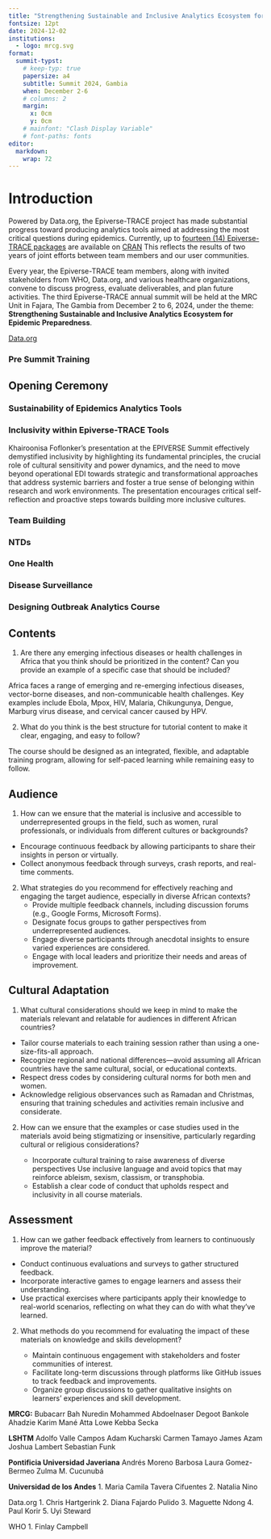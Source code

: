 ```yaml
---
title: "Strengthening Sustainable and Inclusive Analytics Ecosystem for Epidemic Preparedness"
fontsize: 12pt
date: 2024-12-02
institutions:
  - logo: mrcg.svg
format: 
  summit-typst:
    # keep-typ: true
    papersize: a4
    subtitle: Summit 2024, Gambia
    when: December 2-6
    # columns: 2
    margin:
      x: 0cm
      y: 0cm
    # mainfont: "Clash Display Variable"
    # font-paths: fonts
editor: 
  markdown: 
    wrap: 72
---
```


# Introduction

::: block
<!-- ::: {.block fill="luma(230)" inset="8pt" radius="4pt"} -->

Powered by Data.org, the Epiverse-TRACE project has made substantial
progress toward producing analytics tools aimed at addressing the most
critical questions during epidemics. Currently, up to [fourteen (14)
Epiverse-TRACE
packages](https://epiverse-trace.github.io/etstats/index.html) are
available on [CRAN](https://cran.r-project.org/) This reflects the
results of two years of joint efforts between team members and our user
communities.

Every year, the Epiverse-TRACE team members, along with invited
stakeholders from WHO, Data.org, and various healthcare organizations,
convene to discuss progress, evaluate deliverables, and plan future
activities. The third Epiverse-TRACE annual summit will be held at the
MRC Unit in Fajara, The Gambia from December 2 to 6, 2024, under the
theme: **Strengthening Sustainable and Inclusive Analytics Ecosystem for
Epidemic Preparedness**.

[Data.org](https://data.org)
:::

````{=html}
<!-- ```{=typst}
#pagebreak()
``` -->
````

### Pre Summit Training

```{=typst}
Prior to commence the summit, we have conducted a week-long pre-summit training course on "Outbreak Analytics and Applied Modelling with R" at MRCG, Banjul, The Gambia. The training program was designed to provide participants with practical skills in outbreak data analysis using specialized R packages. This training was facilitated by Epiverse-TRACE members from MRCG, LSHTM, and TRACE-LAC.

#image("/images/presumit_picture.jpg")

The full report about this course is available on zenodo: #link("https://zenodo.org/records/14946723")[Pre-summit Training report].
```

## Opening Ceremony

```{=typst}
// We use `rect` to emphasize the
// area of cells.

#set rect(
  inset: 8pt,
  fill: rgb("e4e5ea"),
  width: 100%,
)

#grid(
  columns: (1fr, 1fr),
  rows: (260pt, 300pt),
  gutter: 0pt,
  rect[The third Epiverse Summit was held in Banjul from the 2nd to the 6th of December under the theme “Strengthening a Sustainable and Inclusive Analytics Ecosystem for Epidemic Preparedness”. This annual flagship event brought together 44 participants, including 6 members of the LSHTM, 4 members from Universidad Javeriana and Universidad de los Andes in Colombia, 6 members from the MRC Unit The Gambia, and 5 members of data.org. The discussions during the welcome ceremony at the Sir Dawda Kairaba Jawara International Conference Centre were centered around the importance of the Epiverse initiative and plans for its second phase. ],
  rect[#image("./images/group_pic.jpg", height: 100%),],
  figure(
  image("./images/MoH.jpg", width: 100%),
  caption: [Dr. Ahmadou Lamin Samateh, the Honourable Minister of Health of The Gambia.],
),
  rect(inset: 8pt, fill: rgb("#10BED2"), width: 100%)[#text(size: 30pt)[“...the development of analytics tools for pandemic preparedness and response is timely and essential ...”.]]
)

```


```{=typst}
// We use `rect` to emphasize the
// area of cells.

#set rect(
  inset: 8pt,
  fill: rgb("e4e5ea"),
  width: 100%,
)

#grid(
  columns: (1fr, 1fr),
  rows: (260pt, 30pt),
  gutter: 0pt,
  figure(
  image("./images/Bubacarr.jpg", width: 100%),
  caption: [Dr. Bubacarr Bah, Head of Data Science Cluster at MRCG at LSHTM.]
),
  rect[“This is a global initiative and it is about building open-source tools for analysis to transform the way we deliver data science for social good. Our main goal was to change how analytics tools are used in global infectious disease response, moving from ad-hoc approaches to integrated, generalisable and scalable community-driven software.”],
  rect(inset: 14pt, fill: rgb("#10BED2"), width: 100%)[#text(size: 30pt)[This can be one of the picture from Uyi's presentation.]],
  figure(
  image("./images/Uyi.jpg", width: 100%),
  caption: [Dr. Uyi Stewart, Chief Data and Technology Officer.]
)
  
)
```
 


### Sustainability of Epidemics Analytics Tools

```{=typst}
#lorem(60)
```
### Inclusivity within Epiverse-TRACE Tools

Khairoonisa Foflonker's presentation at the EPIVERSE Summit effectively
demystified inclusivity by highlighting its fundamental principles, the
crucial role of cultural sensitivity and power dynamics, and the need to
move beyond operational EDI towards strategic and transformational
approaches that address systemic barriers and foster a true sense of
belonging within research and work environments. The presentation
encourages critical self-reflection and proactive steps towards building
more inclusive cultures.

### Team Building

```{=typst}

Summary

The thrill of the Kartong Snake Farm to the rhythm of paddles on the River Gambia, our team-building journey blended adventure, culture, and collaboration. This report highlights how these experiences strengthened team members' trust, communication, and camaraderie.

OBJECTIVES OF THE TEAM BUILDING

Build resilience through shared challenges.

Strengthen team connections and foster collaboration.

Encourage trust and effective communication.



ACTIVIES

Conference Dinner: An Evening of Connection

The conference dinner set the tone for the summit, with teams sharing stories over traditional dishes like Benachin. Informal conversations sparked ideas that carried into the days ahead.

Kartong Snake Farm Visit: Facing Fears & Building Trust

At the Kartong Snake Farm, teams confronted fears and embraced curiosity. Handling snakes like pythons became a metaphor for tackling workplace challenges head-on.

Boat Ride & Tanji Bird Reserve: A Journey of Discovery

Where the river meets the ocean, our boat ride to the river-ocean confluence symbolised unity in diversity. At the Tanji Bird Reserve, teams observed over 45 bird species, drawing parallels between ecological harmony and workplace collaboration.

Kayaking: Paddling in Sync

The summit culminated with a 15km kayaking challenge on the River Gambia. Coordinating strokes and maintaining communication mirrored the teamwork required under workplace pressure.


OUTCOMES

Increased Collaboration: Strengthened interpersonal relationships and teamwork.

Enhanced Trust: Facing challenges together improved confidence and trust among team members.

Improved Communication: Effective coordination during activities reinforced the importance of clear communication in the workplace.

CLOSING

This journey was just the beginning. Let’s keep exploring, learning, and growing together. The lessons gained from this experience will continue to inspire teamwork and collaboration in our workplace.
```

### NTDs

```{=typst}
#lorem(60)
```

### One Health

```{=typst}
#lorem(60)
```

### Disease Surveillance

```{=typst}
#lorem(60)
```

### Designing Outbreak Analytics Course

```{=typst}

Training is a cornerstone of the Epiverse-TRACE project, ensuring that our advanced analytics packages are recognized and adopted by a broader community. As the project enters its second phase, the focus shifts towards developing and delivering structured courses. Training within Epiverse-TRACE is facilitated through a variety of resources, including showcases, case-studies, how-to guides,  tutorials, and the Epi Training Kit (#link("https://epiverse-trace.github.io/epi-training-kit/index-EN.html")[EpiTkit]).

During the final day of the summit, participants shared insights on designing an in-person data-centered outbreak analytics course aimed at training and teaching outbreak analysis as well as on the translation and adaptation of the Epi Training Kit materials for  African context. The discussion also reflected on lessons learned from previous training sessions, identified existing gaps, and explored strategies to address them.
In this session, the training team presented the pre-summit training report along with its feedback (see #link("https://zenodo.org/records/14946723")[Pre-summit Training report]).

 We also discussed strategies for implementing training in the project's second phase, including the EpiTkit modules as part of comprehensive training in TRACE-LAC for Latin America and the LSHTM-MRCG plans for delivering training courses in Africa. 
The discussion centered on four key aspects of training: content, audience, cultural adaptation, and assessment. Participants, divided into five groups, responded to targeted questions within each aspect. Their insights were collected and summarized in the following table.
```

::: {.block fill="luma(610)" inset="12pt" radius="20pt"}

## Contents

1.  Are there any emerging infectious diseases or health challenges in
    Africa that you think should be prioritized in the content? Can you
    provide an example of a specific case that should be included?

Africa faces a range of emerging and re-emerging infectious diseases,
vector-borne diseases, and non-communicable health challenges. Key
examples include Ebola, Mpox, HIV, Malaria, Chikungunya, Dengue, Marburg
virus disease, and cervical cancer caused by HPV.

2.  What do you think is the best structure for tutorial content to make
    it clear, engaging, and easy to follow?

The course should be designed as an integrated, flexible, and adaptable
training program, allowing for self-paced learning while remaining easy
to follow.
:::

::: {.block fill="luma(610)" inset="12pt" radius="20pt"}

## Audience

1.  How can we ensure that the material is inclusive and accessible to
    underrepresented groups in the field, such as women, rural
    professionals, or individuals from different cultures or
    backgrounds?

-   Encourage continuous feedback by allowing participants to share
    their insights in person or virtually.
-   Collect anonymous feedback through surveys, crash reports, and
    real-time comments.

2.  What strategies do you recommend for effectively reaching and
    engaging the target audience, especially in diverse African
    contexts?
    -   Provide multiple feedback channels, including discussion forums
        (e.g., Google Forms, Microsoft Forms).
    -   Designate focus groups to gather perspectives from
        underrepresented audiences.
    -   Engage diverse participants through anecdotal insights to ensure
        varied experiences are considered.
    -   Engage with local leaders and prioritize their needs and areas
        of improvement.
:::

::: {.block fill="luma(610)" inset="12pt" radius="20pt"}

## Cultural Adaptation

1.  What cultural considerations should we keep in mind to make the
    materials relevant and relatable for audiences in different African
    countries?

-   Tailor course materials to each training session rather than using a
    one-size-fits-all approach.
-   Recognize regional and national differences—avoid assuming all
    African countries have the same cultural, social, or educational
    contexts.
-   Respect dress codes by considering cultural norms for both men and
    women.
-   Acknowledge religious observances such as Ramadan and Christmas,
    ensuring that training schedules and activities remain inclusive and
    considerate.

2.  How can we ensure that the examples or case studies used in the
    materials avoid being stigmatizing or insensitive, particularly
    regarding cultural or religious considerations?

    -   Incorporate cultural training to raise awareness of diverse
        perspectives Use inclusive language and avoid topics that may
        reinforce ableism, sexism, classism, or transphobia.
    -   Establish a clear code of conduct that upholds respect and
        inclusivity in all course materials.
:::

::: {.block fill="luma(610)" inset="16pt" radius="20pt"}
## Assessment

1.  How can we gather feedback effectively from learners to continuously
    improve the material?

-   Conduct continuous evaluations and surveys to gather structured
    feedback.
-   Incorporate interactive games to engage learners and assess their
    understanding.
-   Use practical exercises where participants apply their knowledge to
    real-world scenarios, reflecting on what they can do with what
    they’ve learned.

2.  What methods do you recommend for evaluating the impact of these
    materials on knowledge and skills development?

    -   Maintain continuous engagement with stakeholders and foster
        communities of interest.
    -   Facilitate long-term discussions through platforms like GitHub
        issues to track feedback and improvements.
    -   Organize group discussions to gather qualitative insights on
        learners' experiences and skill development.
:::

**MRCG:**
Bubacarr Bah 
Nuredin Mohammed 
Abdoelnaser Degoot 
Bankole Ahadzie 
Karim Mané 
Atta Lowe 
Kebba Secka

**LSHTM**
Adolfo Valle Campos 
Adam Kucharski
Carmen Tamayo 
James Azam
Joshua Lambert
Sebastian Funk

**Pontificia Universidad Javeriana**
Andrés Moreno Barbosa
Laura Gomez-Bermeo
Zulma M. Cucunubá

**Universidad de los Andes**
1. Maria Camila Tavera Cifuentes
2. Natalia Nino

Data.org
1. Chris Hartgerink
2. Diana Fajardo Pulido
3. Maguette Ndong 
4. Paul Korir
5. Uyi Steward

WHO
1. Finlay Campbell


